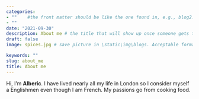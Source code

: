 ```yaml
---
categories:  
- ""    #the front matter should be like the one found in, e.g., blog2.md. It cannot be like the normal Rmd we used
- ""
date: "2021-09-30"
description: About me # the title that will show up once someone gets to this page
draft: false
image: spices.jpg # save picture in \static\img\blogs. Acceptable formats= jpg, jpeg, or png . Your iPhone pics wont work

keywords: ""
slug: about_me 
title: About me
---
```


Hi, I'm **Alberic**. I have lived nearly all my life in London so I consider myself a Englishmen even though I am French. My passions go from cooking food.

```r


```
